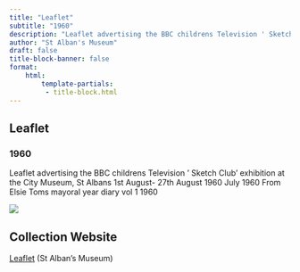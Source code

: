 ```yaml
---
title: "Leaflet"
subtitle: "1960"
description: "Leaflet advertising the BBC childrens Television ' Sketch Club' exhibition at the City Museum, St Albans 1st August- 27th August 1960 July 1960 From Elsie Toms mayoral year diary vol 1 1960 "
author: "St Alban's Museum"
draft: false
title-block-banner: false
format:
    html:
        template-partials:
         - title-block.html
---
```

## Leaflet
### 1960
Leaflet advertising the BBC childrens Television ' Sketch Club' exhibition at the City Museum, St Albans 1st August- 27th August 1960 July 1960 From Elsie Toms mayoral year diary vol 1 1960 

::: {.column-margin}
<img src="/full/400,/0/default.jpg">

:::

## Collection Website
<a href="https://collections.stalbansmuseums.org.uk/objects/47990"/>Leaflet</a> (St Alban's Museum)
